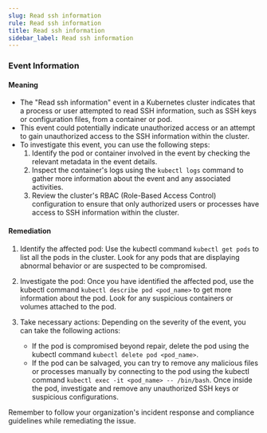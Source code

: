```yaml
--- 
slug: Read ssh information
rule: Read ssh information
title: Read ssh information
sidebar_label: Read ssh information
---
```

                   
### Event Information

#### Meaning

- The "Read ssh information" event in a Kubernetes cluster indicates that a process or user attempted to read SSH information, such as SSH keys or configuration files, from a container or pod.
- This event could potentially indicate unauthorized access or an attempt to gain unauthorized access to the SSH information within the cluster.
- To investigate this event, you can use the following steps:
  1. Identify the pod or container involved in the event by checking the relevant metadata in the event details.
  2. Inspect the container's logs using the `kubectl logs` command to gather more information about the event and any associated activities.
  3. Review the cluster's RBAC (Role-Based Access Control) configuration to ensure that only authorized users or processes have access to SSH information within the cluster.

#### Remediation

1. Identify the affected pod: Use the kubectl command `kubectl get pods` to list all the pods in the cluster. Look for any pods that are displaying abnormal behavior or are suspected to be compromised.

2. Investigate the pod: Once you have identified the affected pod, use the kubectl command `kubectl describe pod <pod_name>` to get more information about the pod. Look for any suspicious containers or volumes attached to the pod.

3. Take necessary actions: Depending on the severity of the event, you can take the following actions:
   - If the pod is compromised beyond repair, delete the pod using the kubectl command `kubectl delete pod <pod_name>`.
   - If the pod can be salvaged, you can try to remove any malicious files or processes manually by connecting to the pod using the kubectl command `kubectl exec -it <pod_name> -- /bin/bash`. Once inside the pod, investigate and remove any unauthorized SSH keys or suspicious configurations.

Remember to follow your organization's incident response and compliance guidelines while remediating the issue.


 